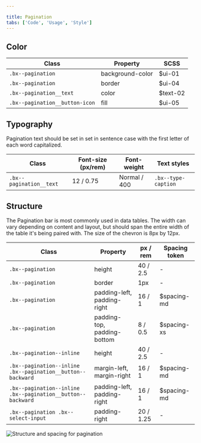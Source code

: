 ```yaml
---

title: Pagination
tabs: ['Code', 'Usage', 'Style']
---
```


## Color

| Class                          | Property         | SCSS     |
| ------------------------------ | ---------------- | -------- |
| `.bx--pagination`              | background-color | $ui-01   |
| `.bx--pagination`              | border           | $ui-04   |
| `.bx--pagination__text`        | color            | $text-02 |
| `.bx--pagination__button-icon` | fill             | $ui-05   |

## Typography

Pagination text should be set in set in sentence case with the first letter of each word capitalized.

| Class                   | Font-size (px/rem) | Font-weight  | Text styles         |
| ----------------------- | ------------------ | ------------ | ------------------- |
| `.bx--pagination__text` | 12 / 0.75          | Normal / 400 | `.bx--type-caption` |

## Structure

The Pagination bar is most commonly used in data tables. The width can vary depending on content and layout, but should span the entire width of the table it's being paired with. The size of the chevron is 8px by 12px.

| Class                                                       | Property                    | px / rem  | Spacing token |
| ----------------------------------------------------------- | --------------------------- | --------- | ------------- |
| `.bx--pagination`                                           | height                      | 40 / 2.5  | -             |
| `.bx--pagination`                                           | border                      | 1px       | -             |
| `.bx--pagination`                                           | padding-left, padding-right | 16 / 1    | $spacing-md   |
| `.bx--pagination`                                           | padding-top, padding-bottom | 8 / 0.5   | $spacing-xs   |
| `.bx--pagination--inline`                                   | height                      | 40 / 2.5  | -             |
| `.bx--pagination--inline .bx--pagination__button--backward` | margin-left, margin-right   | 16 / 1    | $spacing-md   |
| `.bx--pagination--inline .bx--pagination__button--backward` | padding-left, padding-right | 16 / 1    | $spacing-md   |
| `.bx--pagination .bx--select-input`                         | padding-right               | 20 / 1.25 | -             |

<ImageComponent fixed="large" caption="Structure and spacing measurements for Pagination | px / rem">

![Structure and spacing for pagination](images/pagination-style-1.png)

</ImageComponent>
